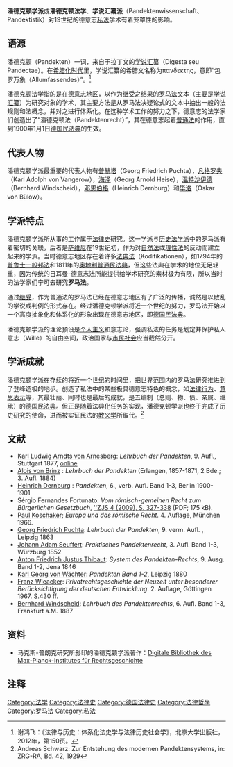 {{onesource|time=2014-09-06T03:12:14+00:00}}
'''潘德克顿学派'''或'''潘德克顿法学'''、'''学说汇纂派'''（Pandektenwissenschaft、Pandektistik）对19世纪的德意志[[私法|私法]]学术有着笼罩性的影响。

== 语源 ==

潘德克顿（Pandekten）一词，来自于拉丁文的[[学说汇纂|学说汇纂]]（Digesta seu Pandectae）。在[[希臘化時代|希腊化时代]]里，学说汇纂的希腊文名称为πανδεκτης，意即“包罗万象（Allumfassendes）”。<ref>谢鸿飞：《法律与历史：体系化法史学与法律历史社会学》，北京大学出版社，2012年，第150页。</ref>

潘德克顿法学指的是在[[德意志地区|德意志地区]]，以作为[[继受罗马法|继受]]之结果的[[罗马法|罗马法]]文本（主要是[[学说汇纂|学说汇纂]]）为研究对象的学术，其主要方法是从罗马法决疑论式的文本中抽出一般的法规则和法概念，并对之进行体系化。在这种学术工作的努力之下，德意志的法学家们创造出了“潘德克顿法（Pandektenrecht）”，其在德意志起着[[普通法|普通法]]的作用，直到1900年1月1日[[德国民法典|德国民法典]]的生效。

== 代表人物 ==

潘德克顿学派最重要的代表人物有[[普赫塔|普赫塔]]（Georg Friedrich Puchta），[[凡格罗夫|凡格罗夫]]（Karl Adolph von Vangerow），[[海泽|海泽]]（Georg Arnold Heise），[[温沙伊特|温特沙伊德]]（Bernhard Windscheid），[[邓恩伯格|邓恩伯格]]（Heinrich Dernburg）和[[毕洛|毕洛]]（Oskar von Bülow）。

== 学派特点 ==

潘德克顿学派所从事的工作属于[[法律史|法律史]]研究。这一学派与[[历史法学派|历史法学派]]中的罗马派有着密切的关联，后者是[[萨维尼|萨维尼]]在19世纪初，作为对[[自然法|自然法]]或[[理性法|理性法]]的反动而建立起来的学派。当时德意志地区存在着许多[[法典法|法典法]]（Kodifikationen），如1794年的[[普鲁士一般邦法|普鲁士一般邦法]]和1811年的[[奥地利普通民法典|奥地利普通民法典]]，但这些法典在学术的地位无足轻重，因为传统的日耳曼-德意志法所能提供给学术研究的素材极为有限，所以当时的法学家们宁可去研究'''罗马法'''。

通过[[继受罗马法|继受]]，作为普通法的罗马法已经在德意志地区有了广泛的传播，诚然是以散乱的学说或判例的形式存在。经过潘德克顿学派将近一个世纪的努力，罗马法开始以一个高度抽象化和体系化的形象出现在德意志地区，即[[德国民法典|德国民法典]]。

潘德克顿学派的理论预设是[[个人主义|个人主义]]和意志论，强调私法的任务是划定并保护私人意志（Wille）的自由空间，政治国家与[[市民社会|市民社会]]应当截然分开。

== 学派成就 ==

潘德克顿学派在存续的将近一个世纪的时间里，把世界范围内的罗马法研究推进到了登峰造极的地步。创造了私法中的某些极具德意志特色的概念，如[[法律行為|法律行为]]、[[意思表示|意思表示]]等，其最壮丽、同时也是最后的成就，是五编制（总则、物、债、亲属、继承）的[[德国民法典|德国民法典]]。但正是随着法典化任务的实现，潘德克顿学派也终于完成了历史研究的使命，进而被实证民法的[[教义学|教义学]]所取代。<ref>Andreas Schwarz: Zur Entstehung des modernen Pandektensystems, in: ZRG-RA, Bd. 42, 1929</ref>

== 文献 ==

* [[Carl_Ludwig_Arndts|Karl Ludwig Arndts von Arnesberg]]: ''Lehrbuch der Pandekten'', 9. Aufl., Stuttgart 1877, [http://dlib-pr.mpier.mpg.de/m/kleioc/0010/exec/books/%2296050%22 online] {{Wayback|url=http://dlib-pr.mpier.mpg.de/m/kleioc/0010/exec/books/%2296050%22 |date=20210323004020 }}
* [[Alois_von_Brinz|Alois von Brinz]] : ''Lehrbuch der Pandekten'' (Erlangen, 1857-1871, 2 Bde.; 3. Aufl. 1884)
* [[Heinrich_Dernburg|Heinrich Dernburg]] : ''Pandekten'', 6., verb. Aufl. Band 1-3, Berlin 1900-1901
* Sérgio Fernandes Fortunato: ''Vom römisch-gemeinen Recht zum Bürgerlichen Gesetzbuch'', [http://www.zjs-online.com/dat/artikel/2009_4_199.pdf ''ZJS 4 (2009), S. 327-338] {{Wayback|url=http://www.zjs-online.com/dat/artikel/2009_4_199.pdf |date=20210323184309 }} (PDF; 175 kB).
* [[Paul_Koschaker|Paul Koschaker]]; ''Europa und das römische Recht''. 4. Auflage, München 1966.
* [[Georg_Friedrich_Puchta|Georg Friedrich Puchta]]: ''Lehrbuch der Pandekten'', 9. verm. Aufl. , Leipzig 1863
* [[Johann_Adam_Seuffert|Johann Adam Seuffert]]: ''Praktisches Pandektenrecht'', 3. Aufl. Band 1-3, Würzburg 1852
* [[Anton_Friedrich_Justus_Thibaut|Anton Friedrich Justus Thibaut]]: ''System des Pandekten-Rechts'', 9. Ausg. Band 1-2, Jena 1846
* [[Karl_Georg_von_Wächter|Karl Georg von Wächter]]: ''Pandekten Band 1-2'', Leipzig 1880
* [[Franz_Wieacker|Franz Wieacker]]: ''Privatrechtsgeschichte der Neuzeit unter besonderer Berücksichtigung der deutschen Entwicklung''. 2. Auflage, Göttingen 1967. S.430 ff.
* [[Bernhard_Windscheid|Bernhard Windscheid]]: ''Lehrbuch des Pandektenrechts'', 6. Aufl. Band 1-3, Frankfurt a.M. 1887

== 资料 ==

* 马克斯-普朗克研究所影印的潘德克顿学派著作：[http://dlib-pr.mpier.mpg.de/ Digitale Bibliothek des Max-Planck-Institutes für Rechtsgeschichte] {{Wayback|url=http://dlib-pr.mpier.mpg.de/ |date=20210322134717 }}

== 注释 ==

{{Reflist}}

[[Category:法学|Category:法学]]
[[Category:法律史|Category:法律史]]
[[Category:德国法律史|Category:德国法律史]]
[[Category:法律哲學|Category:法律哲學]]
[[Category:罗马法|Category:罗马法]]
[[Category:私法|Category:私法]]